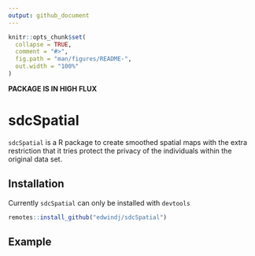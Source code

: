```yaml
---
output: github_document
---
```


<!-- README.md is generated from README.Rmd. Please edit that file -->

```r
knitr::opts_chunk$set(
  collapse = TRUE,
  comment = "#>",
  fig.path = "man/figures/README-",
  out.width = "100%"
)
```

**PACKAGE IS IN HIGH FLUX**

# sdcSpatial

`sdcSpatial` is a R package to create smoothed spatial maps with the extra restriction that it tries protect the privacy of 
the individuals within the original data set.

## Installation

Currently `sdcSpatial` can only be installed with `devtools`
``` r
remotes::install_github("edwindj/sdcSpatial")
```

## Example

```r
```
